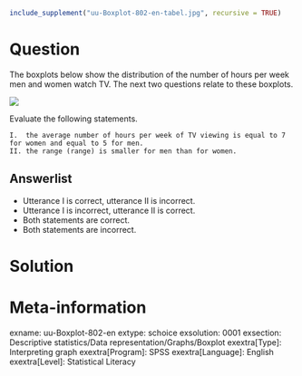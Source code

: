 ```r
include_supplement("uu-Boxplot-802-en-tabel.jpg", recursive = TRUE)
```

Question
========
  
The boxplots below show the distribution of the number of hours per week men and women watch TV. The next two questions relate to these boxplots.


![](uu-Boxplot-802-en-tabel.jpg)

Evaluate the following statements.

	I. 	the average number of hours per week of TV viewing is equal to 7 for women and equal to 5 for men.
	II. the range (range) is smaller for men than for women.


  
Answerlist
----------
* Utterance I is correct, utterance II is incorrect.
* Utterance I is incorrect, utterance II is correct.
* Both statements are correct.
* Both statements are incorrect. 

Solution
========

Meta-information
================
exname: uu-Boxplot-802-en
extype: schoice
exsolution: 0001
exsection: Descriptive statistics/Data representation/Graphs/Boxplot
exextra[Type]: Interpreting graph
exextra[Program]: SPSS
exextra[Language]: English
exextra[Level]: Statistical Literacy
